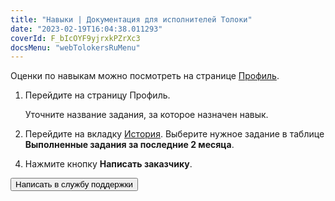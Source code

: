 ```yaml
---
title: "Навыки | Документация для исполнителей Толоки"
date: "2023-02-19T16:04:38.011293"
coverId: F_bIcOYF9yjrxkPZrXc3
docsMenu: "webTolokersRuMenu"
---
```



<RuSkillsContent1/>

Оценки по навыкам можно посмотреть на странице [Профиль](https://we.toloka.ai/profile).

<RuSkillsContent2/>

1. Перейдите на страницу Профиль.

    Уточните название задания, за которое назначен навык.

1. Перейдите на вкладку [История](https://we.toloka.ai/profile/history). Выберите нужное задание в таблице **Выполненные задания за последние 2 месяца**.

<RuSkillsContent3/>

4. Нажмите кнопку **Написать заказчику**.

<RuSkillsContent4/>

<Button themeColor="light" view="default" size="l" type="link" url="../troubleshooting/support?form-source=skills">Написать в службу поддержки</Button>
